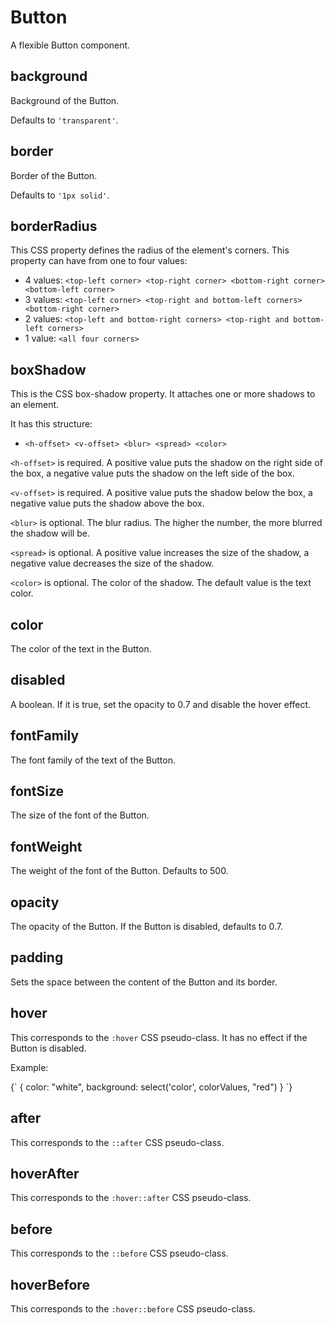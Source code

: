 
# Button

A flexible Button component.

## background

Background of the Button.

Defaults to `'transparent'`.

## border

Border of the Button.

Defaults to `'1px solid'`.

## borderRadius

This CSS property defines the radius of the element's corners. This property can have from one to four values:
* 4 values: `<top-left corner> <top-right corner> <bottom-right corner> <bottom-left corner>`
* 3 values: `<top-left corner> <top-right and bottom-left corners> <bottom-right corner>`
* 2 values: `<top-left and bottom-right corners> <top-right and bottom-left corners>`
* 1 value: `<all four corners>`

## boxShadow

This is the CSS box-shadow property. It attaches one or more shadows to an element.

It has this structure:
* `<h-offset> <v-offset> <blur> <spread> <color>`

`<h-offset>` is required. A positive value puts the shadow on the right side of the box, a negative value puts the shadow on the left side of the box.

`<v-offset>` is required. A positive value puts the shadow below the box, a negative value puts the shadow above the box.

`<blur>` is optional. The blur radius. The higher the number, the more blurred the shadow will be.

`<spread>` is optional. A positive value increases the size of the shadow, a negative value decreases the size of the shadow.

`<color>` is optional. The color of the shadow. The default value is the text color.

## color

The color of the text in the Button.

## disabled

A boolean. If it is true, set the opacity to 0.7 and disable the hover effect.

## fontFamily

The font family of the text of the Button.

## fontSize

The size of the font of the Button.

## fontWeight

The weight of the font of the Button. Defaults to 500.

## opacity

The opacity of the Button. If the Button is disabled, defaults to 0.7.

## padding

Sets the space between the content of the Button and its border.

## hover

This corresponds to the `:hover` CSS pseudo-class. It has no effect if the Button is disabled.

Example:

<CodeBlock language="js">
{`
{
    color: "white",
    background: select('color', colorValues, "red")
}
`}
</CodeBlock>

## after

This corresponds to the `::after` CSS pseudo-class.

## hoverAfter

This corresponds to the `:hover::after` CSS pseudo-class.

## before

This corresponds to the `::before` CSS pseudo-class.

## hoverBefore

This corresponds to the `:hover::before` CSS pseudo-class.
